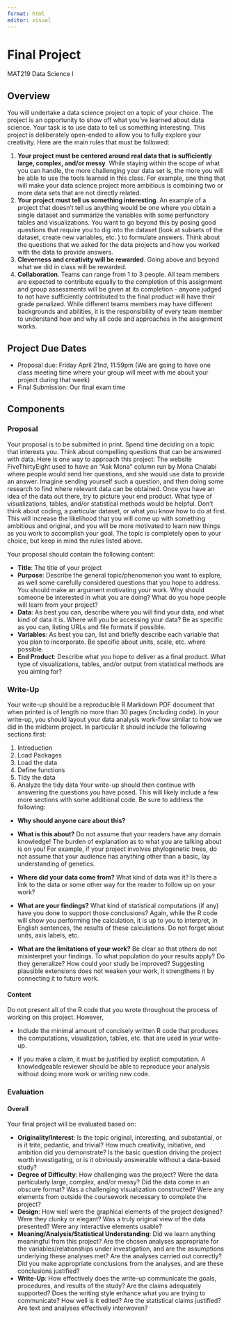 ```yaml
---
format: html
editor: visual
---
```


# Final Project

MAT219 Data Science I

## Overview

You will undertake a data science project on a topic of your choice. The project is an opportunity to show off what you've learned about data science. Your task is to use data to tell us something interesting. This project is deliberately open-ended to allow you to fully explore your creativity. Here are the main rules that must be followed:

1.  **Your project must be centered around real data that is sufficiently large, complex, and/or messy**. While staying within the scope of what you can handle, the more challenging your data set is, the more you will be able to use the tools learned in this class. For example, one thing that will make your data science project more ambitious is combining two or more data sets that are not directly related.
2.  **Your project must tell us something interesting**. An example of a project that doesn't tell us anything would be one where you obtain a single dataset and summarize the variables with some perfunctory tables and visualizations. You want to go beyond this by posing good questions that require you to dig into the dataset (look at subsets of the dataset, create new variables, etc. ) to formulate answers. Think about the questions that we asked for the data projects and how you worked with the data to provide answers.
3.  **Cleverness and creativity will be rewarded**. Going above and beyond what we did in class will be rewarded.
4.  **Collaboration**. Teams can range from 1 to 3 people. All team members are expected to contribute equally to the completion of this assignment and group assessments will be given at its completion - anyone judged to not have sufficiently contributed to the final product will have their grade penalized. While different teams members may have different backgrounds and abilities, it is the responsibility of every team member to understand how and why all code and approaches in the assignment works.

## Project Due Dates

-   Proposal due: Friday April 21nd, 11:59pm (We are going to have one class meeting time where your group will meet with me about your project during that week)
-   Final Submission: Our final exam time

## Components

### Proposal

Your proposal is to be submitted in print. Spend time deciding on a topic that interests you. Think about compelling questions that can be answered with data. Here is one way to approach this project: The website FiveThirtyEight used to have an "Ask Mona" column run by Mona Chalabi where people would send her questions, and she would use data to provide an answer. Imagine sending yourself such a question, and then doing some research to find where relevant data can be obtained. Once you have an idea of the data out there, try to picture your end product. What type of visualizations, tables, and/or statistical methods would be helpful. Don't think about coding, a particular dataset, or what you know how to do at first. This will increase the likelihood that you will come up with something ambitious and original, and you will be more motivated to learn new things as you work to accomplish your goal. The topic is completely open to your choice, but keep in mind the rules listed above.

Your proposal should contain the following content:

-   **Title**: The title of your project
-   **Purpose**: Describe the general topic/phenomenon you want to explore, as well some carefully considered questions that you hope to address. You should make an argument motivating your work. Why should someone be interested in what you are doing? What do you hope people will learn from your project?
-   **Data**: As best you can, describe where you will find your data, and what kind of data it is. Where will you be accessing your data? Be as specific as you can, listing URLs and file formats if possible.
-   **Variables**: As best you can, list and briefly describe each variable that you plan to incorporate. Be specific about units, scale, etc. where possible.
-   **End Product**: Describe what you hope to deliver as a final product. What type of visualizations, tables, and/or output from statistical methods are you aiming for?

### Write-Up

Your write-up should be a reproducible R Markdown PDF document that when printed is of length no more than 30 pages (including code). In your write-up, you should layout your data analysis work-flow similar to how we did in the midterm project. In particular it should include the following sections first:

1.  Introduction
2.  Load Packages
3.  Load the data
4.  Define functions
5.  Tidy the data
6.  Analyze the tidy data Your write-up should then continue with answering the questions you have posed. This will likely include a few more sections with some additional code. Be sure to address the following:

-   **Why should anyone care about this?**

-   **What is this about?** Do not assume that your readers have any domain knowledge! The burden of explanation as to what you are talking about is on you! For example, if your project involves phylogenetic trees, do not assume that your audience has anything other than a basic, lay understanding of genetics.

-   **Where did your data come from?** What kind of data was it? Is there a link to the data or some other way for the reader to follow up on your work?

-   **What are your findings?** What kind of statistical computations (if any) have you done to support those conclusions? Again, while the R code will show you performing the calculation, it is up to you to interpret, in English sentences, the results of these calculations. Do not forget about units, axis labels, etc.

-   **What are the limitations of your work?** Be clear so that others do not misinterpret your findings. To what population do your results apply? Do they generalize? How could your study be improved? Suggesting plausible extensions does not weaken your work, it strengthens it by connecting it to future work.

#### Content

Do not present all of the R code that you wrote throughout the process of working on this project. However,

-   Include the minimal amount of concisely written R code that produces the computations, visualization, tables, etc. that are used in your write-up.

-   If you make a claim, it must be justified by explicit computation. A knowledgeable reviewer should be able to reproduce your analysis without doing more work or writing new code.

### Evaluation

#### Overall

Your final project will be evaluated based on:

-   **Originality/Interest**: Is the topic original, interesting, and substantial, or is it trite, pedantic, and trivial? How much creativity, initiative, and ambition did you demonstrate? Is the basic question driving the project worth investigating, or is it obviously answerable without a data-based study?
-   **Degree of Difficulty**: How challenging was the project? Were the data particularly large, complex, and/or messy? Did the data come in an obscure format? Was a challenging visualization constructed? Were any elements from outside the coursework necessary to complete the project?
-   **Design**: How well were the graphical elements of the project designed? Were they clunky or elegant? Was a truly original view of the data presented? Were any interactive elements usable?
-   **Meaning/Analysis/Statistical Understanding**: Did we learn anything meaningful from this project? Are the chosen analyses appropriate for the variables/relationships under investigation, and are the assumptions underlying these analyses met? Are the analyses carried out correctly? Did you make appropriate conclusions from the analyses, and are these conclusions justified?
-   **Write-Up**: How effectively does the write-up communicate the goals, procedures, and results of the study? Are the claims adequately supported? Does the writing style enhance what you are trying to communicate? How well is it edited? Are the statistical claims justified? Are text and analyses effectively interwoven?
